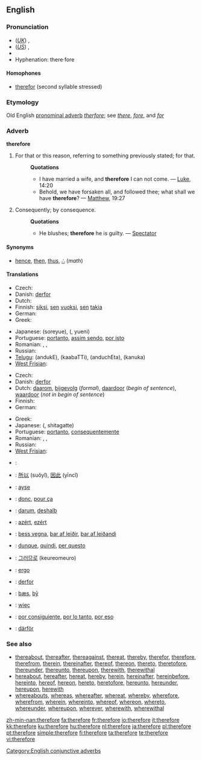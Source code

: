 ==English==

{{rank|rest|2|open|326|therefore|feet|lay|along}}

===Pronunciation===
* (''[[Received Pronunciation|UK]]'') {{IPA|/ˈðɛəfɔː/}}, {{SAMPA|/"DE@fO:/}}
* (''[[General American|US]]'') {{IPA|/ˈðɛɹfɔɹ/}}, {{SAMPA|/"DErfOr/}}
* {{audio|en-us-therefore.ogg|Audio (US)}}
* Hyphenation: there·fore

====Homophones====
* [[therefor]] (second syllable stressed)

===Etymology===
Old English [[pronominal adverb]] ''[[therfore]]''; see ''[[there]]'', ''[[fore]]'', and ''[[for]]''

===Adverb===
'''therefore'''

# For that or this reason, referring to something previously stated; for that.
#: '''Quotations'''
#:* I have married a wife, and '''therefore''' I can not come. — [[Luke]], 14:20
#:* Behold, we have forsaken all, and followed thee; what shall we have '''therefore'''? — [[Matthew]], 19:27
# Consequently; by consequence.
#: '''Quotations'''
#:* He blushes; '''therefore''' he is guilty. — [[Spectator]]

====Synonyms====
* {{i-c|consequently}} [[hence]], [[then]], [[thus]], [[∴]] (''math'')

====Translations====
{{trans-top|For that or this reason, referring to something previously stated; for that}}
* Czech: {{t+|cs|proto}}
* Danish: [[derfor]]
* Dutch: {{t+|nl|daarom}}
* Finnish: [[siksi]], [[se#Finnish|sen]] [[vuoksi]], [[se#Finnish|sen]] [[takia]]
* German: {{t+|de|deswegen}}
* Greek: {{t+|el|επομένως|tr=epoménos|sc=Grek}}
{{trans-mid}}
* Japanese: {{Jpan|[[それゆえ]]}} (soreyue), {{Jpan|[[故に]]}} ({{Jpan|[[ゆえに]]}}, yueni)
* Portuguese: [[portanto]], [[assim sendo]], [[por isto]]
* Romanian: {{t-|ro|deci}}, {{t-|ro|aşadar}}, {{t-|ro|prin urmare}}
* Russian: {{t+|ru|поэтому|tr=poétomu|sc=Cyrl}}
* [[Telugu]]: {{t|te|అందుకే|sc=Telu}} (andukE), {{t|te|కాబట్టి|sc=Telu}} (kaabaTTi), {{t|te|అందుచేత|sc=Telu}} (anduchEta), {{t|te|కనుక|sc=Telu}} (kanuka)
* [[West Frisian]]: {{t|fy|dêrom|xs=West Frisian}}
{{trans-bottom}}

{{trans-top|Consequently; by consequence}}
* Czech: {{t+|cs|proto}}
* Danish: [[derfor]]
* Dutch: [[daarom]], [[bijgevolg]] (''formal''), [[daardoor]] (''begin of sentence''), [[waardoor]] (''not in begin of sentence'')
* Finnish: {{t+|fi|siksi}}
* German: {{t+|de|deswegen}}
{{trans-mid}}
* Greek: {{t+|el|επομένως|tr=epoménos|sc=Grek}}
* Japanese: {{Jpan|[[従って]]}} ({{Jpan|[[したがって]]}}, shitagatte)
* Portuguese: [[portanto]], [[consequentemente]]
* Romanian: {{t-|ro|deci}}, {{t-|ro|aşadar}}, {{t-|ro|prin urmare}}
* Russian: {{t-|ru|следовательно|tr=slédovat'el'no|sc=Cyrl}}
* [[West Frisian]]: {{t|fy|dêrom|xs=West Frisian}}
{{trans-bottom}}

{{checktrans-top}}
* {{ttbc|Arabic}}: {{Arab|[[لذلك]]}} {{unicode|(li-ðálika)}}
* {{ttbc|Chinese}}: [[所以]] (suǒyǐ), [[因此]] (yīncǐ)
* {{ttbc|Crimean Tatar}}: [[ayse]]
* {{ttbc|French}}: [[donc]], [[pour ça]]
* {{ttbc|German}}: [[darum]], [[deshalb]]
* {{ttbc|Hungarian}}: [[azért]], [[ezért]]
* {{ttbc|Icelandic}}: [[þess vegna]], [[þar af leiðir]], [[þar af leiðandi]]
* {{ttbc|Italian}}: [[dunque]], [[quindi]], [[per questo]]
{{trans-mid}}
* {{ttbc|Korean}}: [[그러므로]] (keureomeuro)
* {{ttbc|Latin}}: [[ergo]]
* {{ttbc|Norwegian}}: [[derfor]]
* {{ttbc|Old English}}: [[þæs]], [[þy|þȳ]]
* {{ttbc|Polish}}: [[więc]]
* {{ttbc|Spanish}}: [[por consiguiente]], [[por lo tanto]], [[por eso]]
* {{ttbc|Swedish}}: [[därför]]
{{trans-bottom}}

===See also===
* [[thereabout]], [[thereafter]], [[thereagainst]], [[thereat]], [[thereby]], [[therefor]], [[therefore]], [[therefrom]], [[therein]], [[thereinafter]], [[thereof]], [[thereon]], [[thereto]], [[theretofore]], [[thereunder]], [[thereunto]], [[thereupon]], [[therewith]], [[therewithal]]
* [[hereabout]], [[hereafter]], [[hereat]], [[hereby]], [[herein]], [[hereinafter]], [[hereinbefore]], [[hereinto]], [[hereof]], [[hereon]], [[hereto]], [[heretofore]], [[hereunto]], [[hereunder]], [[hereupon]], [[herewith]]
* [[whereabouts]], [[whereas]], [[whereafter]], [[whereat]], [[whereby]], [[wherefore]], [[wherefrom]], [[wherein]], [[whereinto]], [[whereof]], [[whereon]], [[whereto]], [[whereunder]], [[whereupon]], [[wherever]], [[wherewith]], [[wherewithal]]

[[Category:English conjunctive adverbs]]

[[zh-min-nan:therefore]]
[[fa:therefore]]
[[fr:therefore]]
[[io:therefore]]
[[it:therefore]]
[[kk:therefore]]
[[ku:therefore]]
[[hu:therefore]]
[[nl:therefore]]
[[ja:therefore]]
[[pl:therefore]]
[[pt:therefore]]
[[simple:therefore]]
[[fi:therefore]]
[[ta:therefore]]
[[te:therefore]]
[[vi:therefore]]